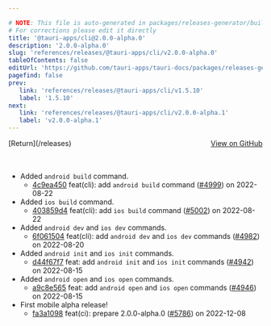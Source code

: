 ```yaml
---

# NOTE: This file is auto-generated in packages/releases-generator/build.ts
# For corrections please edit it directly
title: '@tauri-apps/cli@2.0.0-alpha.0'
description: '2.0.0-alpha.0'
slug: 'references/releases/@tauri-apps/cli/v2.0.0-alpha.0'
tableOfContents: false
editUrl: 'https://github.com/tauri-apps/tauri-docs/packages/releases-generator/build.ts'
pagefind: false
prev:
   link: 'references/releases/@tauri-apps/cli/v1.5.10'
   label: '1.5.10'
next:
   link: 'references/releases/@tauri-apps/cli/v2.0.0-alpha.1'
   label: 'v2.0.0-alpha.1'
---
```


			

<ReleaseSidebar slug="references/releases/@tauri-apps/cli"  packageName="@tauri-apps/cli" />

<div style="margin-bottom:3rem; display: flex; justify-content: space-between; align-items: center"><span>[Return](/releases)</span><span><a href="https://github.com/tauri-apps/tauri/releases/tag/@tauri-apps/cli-v2.0.0-alpha.0">View on GitHub</a></span></div>

- Added `android build` command.
  - [4c9ea450](https://www.github.com/tauri-apps/tauri/commit/4c9ea450c3b47c6b8c825ba32e9837909945ccd7) feat(cli): add `android build` command ([#4999](https://www.github.com/tauri-apps/tauri/pull/4999)) on 2022-08-22
- Added `ios build` command.
  - [403859d4](https://www.github.com/tauri-apps/tauri/commit/403859d47e1a9bf978b353fa58e4b971e66337a3) feat(cli): add `ios build` command ([#5002](https://www.github.com/tauri-apps/tauri/pull/5002)) on 2022-08-22
- Added `android dev` and `ios dev` commands.
  - [6f061504](https://www.github.com/tauri-apps/tauri/commit/6f0615044d09ec58393a7ebca5e45bb175e20db3) feat(cli): add `android dev` and `ios dev` commands ([#4982](https://www.github.com/tauri-apps/tauri/pull/4982)) on 2022-08-20
- Added `android init` and `ios init` commands.
  - [d44f67f7](https://www.github.com/tauri-apps/tauri/commit/d44f67f7afd30a81d53a973ec603b2a253150bde) feat: add `android init` and `ios init` commands ([#4942](https://www.github.com/tauri-apps/tauri/pull/4942)) on 2022-08-15
- Added `android open` and `ios open` commands.
  - [a9c8e565](https://www.github.com/tauri-apps/tauri/commit/a9c8e565c6495961940877df7090f307be16b554) feat: add `android open` and `ios open` commands ([#4946](https://www.github.com/tauri-apps/tauri/pull/4946)) on 2022-08-15
- First mobile alpha release!
  - [fa3a1098](https://www.github.com/tauri-apps/tauri/commit/fa3a10988a03aed1b66fb17d893b1a9adb90f7cd) feat(ci): prepare 2.0.0-alpha.0 ([#5786](https://www.github.com/tauri-apps/tauri/pull/5786)) on 2022-12-08


